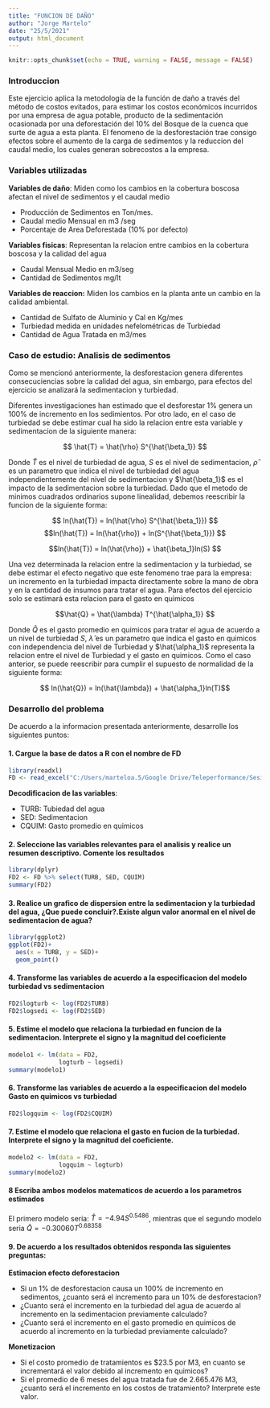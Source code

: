 ```yaml
---
title: "FUNCION DE DAÑO"
author: "Jorge Martelo"
date: "25/5/2021"
output: html_document
---
```


<div class=text-justify>

```r
knitr::opts_chunk$set(echo = TRUE, warning = FALSE, message = FALSE)
```

### Introduccion

Este ejercicio aplica la metodología de la función de daño a través del método de costos evitados, para estimar los costos económicos incurridos por una empresa de agua potable, producto de la sedimentación ocasionada por una deforestación del 10% del Bosque de la cuenca que surte de agua a esta planta. El fenomeno de la desforestación trae consigo efectos sobre el aumento de la carga de sedimentos y la reduccion del caudal medio, los cuales generan sobrecostos a la empresa.

### Variables utilizadas
**Variables de daño**: Miden como los cambios en la cobertura boscosa afectan el nivel de sedimentos y el caudal medio

 - Producción de Sedimentos en Ton/mes. 
 - Caudal medio Mensual en m3 /seg
 - Porcentaje de Area Deforestada (10% por defecto)
 
**Variables fisicas**: Representan la relacion entre cambios en la cobertura boscosa y la calidad del agua

 - Caudal Mensual Medio en m3/seg
 - Cantidad de Sedimentos mg/lt
 
**Variables de reaccion:** Miden los cambios en la planta ante un cambio en la calidad ambiental.

 - Cantidad de Sulfato de Aluminio y Cal en Kg/mes
 - Turbiedad medida en unidades nefelométricas de Turbiedad
 - Cantidad de Agua Tratada en m3/mes
 

### Caso de estudio: Analisis de sedimentos

Como se mencionó anteriormente, la desforestacion genera diferentes consecuciencias sobre la calidad del agua, sin embargo, para efectos del ejercicio se analizará la sedimentacion y turbiedad. 

Diferentes investigaciones han estimado que el desforestar 1% genera un 100% de incremento en los sedimientos. Por otro lado, en el caso de turbiedad se debe estimar cual ha sido la relacion entre esta variable y sedimentacion de la siguiente manera:

$$ \hat{T} = \hat{\rho} S^{\hat{\beta_1}} $$

Donde $\hat{T}$ es el nivel de turbiedad de agua, $S$ es el nivel de sedimentacion, $\hat{\rho}$ es un parametro que indica el nivel de turbiedad del agua independientemente del nivel de sedimentacion y $\hat{\beta_1}$ es el impacto de la sedimentacion sobre la turbiedad. Dado que el metodo de minimos cuadrados ordinarios supone linealidad, debemos reescribir la funcion de la siguiente forma:

$$ ln(\hat{T}) = ln(\hat{\rho} S^{\hat{\beta_1}}) $$
$$ln(\hat{T}) = ln(\hat{\rho}) + ln(S^{\hat{\beta_1}}) $$

$$ln(\hat{T}) = ln(\hat{\rho}) + \hat{\beta_1}ln(S) $$

Una vez determinada la relacion entre la sedimentacion y la turbiedad, se debe estimar el efecto negativo que este fenomeno trae para la empresa: un incremento en la turbiedad impacta directamente sobre la mano de obra y en la cantidad de insumos para tratar el agua. Para efectos del ejercicio solo se estimará esta relacion para el gasto en quimicos

$$\hat{Q} = \hat{\lambda} T^{\hat{\alpha_1}} $$

Donde $\hat{Q}$ es el gasto promedio en quimicos para tratar el agua de acuerdo a un nivel de turbiedad $S$, $\hat{\lambda}$ es un parametro que indica el gasto en quimicos con independencia del nivel de Turbiedad y $\hat{\alpha_1}$ representa la relacion entre el nivel de Turbiedad y el gasto en quimicos. Como el caso anterior, se puede reescribir para cumplir el supuesto de normalidad de la siguiente forma:

$$ ln(\hat{Q}) = ln(\hat{\lambda}) + \hat{\alpha_1}ln(T)$$

### Desarrollo del problema
De acuerdo a la informacion presentada anteriormente, desarrolle los siguientes puntos:

#### 1. Cargue la base de datos a R con el nombre de FD
```r
library(readxl)
FD <- read_excel("C:/Users/marteloa.5/Google Drive/Teleperformance/Sesiones de R/Funcion de daño/DAMAGE.xlsx")
```

**Decodificacion de las variables**:

- TURB: Tubiedad del agua
- SED: Sedimentacion
- CQUIM: Gasto promedio en quimicos

#### 2. Seleccione las variables relevantes para el analisis y realice un resumen descriptivo. Comente los resultados
```r
library(dplyr)
FD2 <- FD %>% select(TURB, SED, CQUIM)
summary(FD2)
```

#### 3. Realice un grafico de dispersion entre la sedimentacion y la turbiedad del agua, ¿Que puede concluir?.Existe algun valor anormal en el nivel de sedimentacion de agua?
```r
library(ggplot2)
ggplot(FD2)+
  aes(x = TURB, y = SED)+
  geom_point()
```

#### 4. Transforme las variables de acuerdo a la especificacion del modelo turbiedad vs sedimentacion

```r
FD2$logturb <- log(FD2$TURB)
FD2$logsedi <- log(FD2$SED)
```

#### 5. Estime el modelo que relaciona la turbiedad en funcion de la sedimentacion. Interprete el signo y la magnitud del coeficiente
```r
modelo1 <- lm(data = FD2,
              logturb ~ logsedi)
summary(modelo1)
```

#### 6. Transforme las variables de acuerdo a la especificacion del modelo Gasto en quimicos vs turbiedad
```r
FD2$logquim <- log(FD2$CQUIM)
```

#### 7. Estime el modelo que relaciona el gasto en fucion de la turbiedad. Interprete el signo y la magnitud del coeficiente. 
```r
modelo2 <- lm(data = FD2,
              logquim ~ logturb)
summary(modelo2)
```

#### 8 Escriba ambos modelos matematicos de acuerdo a los parametros estimados

El primero modelo seria: $\hat{T} = -4.94 S^{0.5486}$, mientras que el segundo modelo seria $\hat{Q} = -0.30060 T^{0.68358}$

#### 9. De acuerdo a los resultados obtenidos responda las siguientes preguntas:

**Estimacion efecto deforestacion**

- Si un 1% de desforestacion causa un 100% de incremento en sedimentos, ¿cuanto será el incremento para un 10% de desforestacion?
- ¿Cuanto será el incremento en la turbiedad del agua de acuerdo al incremento en la sedimentacion previamente calculado?
- ¿Cuanto será el incremento en el gasto promedio en quimicos de acuerdo al incremento en la turbiedad previamente calculado?

**Monetizacion**

- Si el costo promedio de tratamientos es $23.5 por M3, en cuanto se incrementará el valor debido al incremento en quimicos?
- Si el promedio de 6 meses del agua tratada fue de 2.665.476 M3, ¿cuanto será el incremento en los costos de tratamiento? Interprete este valor.